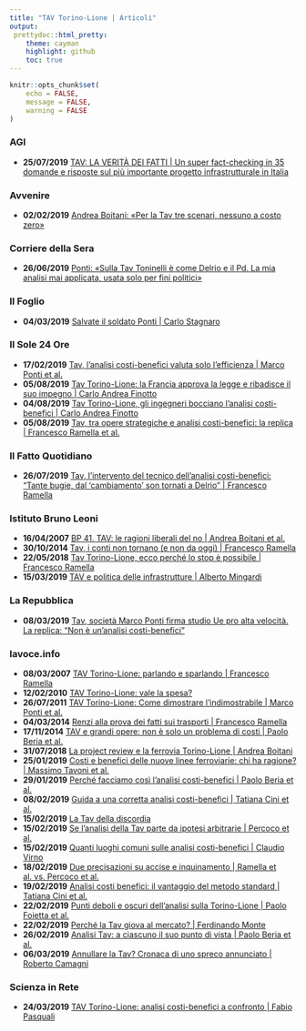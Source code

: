 ```yaml
---
title: "TAV Torino-Lione | Articoli"
output:
 prettydoc::html_pretty:
    theme: cayman
    highlight: github
    toc: true
---
```

```r
knitr::opts_chunk$set(
	echo = FALSE,
	message = FALSE,
	warning = FALSE
)
```
### AGI
* **25/07/2019** [TAV: LA VERITÀ DEI FATTI | Un super fact-checking in 35 domande e risposte sul più importante progetto infrastrutturale in Italia](https://www.agi.it/saperetutto/tav_torino_lione_costi_effetti-4451507/longform/2018-10-12/)

### Avvenire
* **02/02/2019** [Andrea Boitani: «Per la Tav tre scenari, nessuno a costo zero»](https://www.avvenire.it/attualita/pagine/andrea-boitani-tav)

### Corriere della Sera 
* **26/06/2019** [Ponti: «Sulla Tav Toninelli è come Delrio e il Pd. La mia analisi mai applicata, usata solo per fini politici»](https://www.corriere.it/politica/19_giugno_26/ponti-sulla-tav-toninelli-come-delrio-pd-mia-analisi-mai-applicata-usata-solo-fini-politici-edbc365e-984c-11e9-ab34-56b2d57d687f.shtml)

### Il Foglio
* **04/03/2019** [Salvate il soldato Ponti | Carlo Stagnaro](https://www.ilfoglio.it/economia/2019/03/04/news/salvate-il-soldato-ponti-241194/)

### Il Sole 24 Ore
* **17/02/2019** [Tav, l’analisi costi-benefici valuta solo l’efficienza | Marco Ponti et al.](https://www.ilsole24ore.com/art/tav-l-analisi-costi-benefici-valuta-solo-l-efficienza-ABQ8uuUB)
* **05/08/2019** [Tav Torino-Lione: la Francia approva la legge e ribadisce il suo impegno | Carlo Andrea Finotto](https://st.ilsole24ore.com/art/notizie/2019-06-18/tav-torino-lione-francia-approva-legge-e-ribadisce-suo-impegno-213811.shtml)
* **04/08/2019** [Tav Torino-Lione, gli ingegneri bocciano l’analisi costi-benefici | Carlo Andrea Finotto](https://www.ilsole24ore.com/art/tav-torino-lione-ingegneri-bocciano-analisi-scelta-sostenibile-e-strategica-ACOZLtc)
* **05/08/2019** [Tav, tra opere strategiche e analisi costi-benefici: la replica | Francesco Ramella et al.](https://www.ilsole24ore.com/art/tav-opere-strategiche-e-analisi-costi-benefici-replica-ACdu8Ld)

### Il Fatto Quotidiano
* **26/07/2019** [Tav, l’intervento del tecnico dell’analisi costi-benefici: “Tante bugie, dal ‘cambiamento’ son tornati a Delrio” | Francesco Ramella](https://www.ilfattoquotidiano.it/in-edicola/articoli/2019/07/26/sul-tav-tante-bugie-dal-cambiamento-son-tornati-a-delrio/5350316/)

### Istituto Bruno Leoni

* **16/04/2007** [BP 41. TAV: le ragioni liberali del no | Andrea Boitani et al.](http://www.brunoleoni.it/bp-41-tav-le-ragioni-liberali-del-no)
* **30/10/2014** [Tav, i conti non tornano (e non da oggi) | Francesco Ramella](http://www.brunoleoni.it/tav-i-conti-non-tornano-e-non-da-oggi)
* **22/05/2018** [Tav Torino-Lione, ecco perché lo stop è possibile | Francesco Ramella](http://www.brunoleoni.it/tav-torino-lione-ecco-perche-lo-stop-e-possibile)
* **15/03/2019** [TAV e politica delle infrastrutture | Alberto Mingardi](http://www.brunoleoni.it/tav-e-politica-delle-infrastrutture)

### La Repubblica
* **08/03/2019** [Tav, società Marco Ponti firma studio Ue pro alta velocità. La replica: "Non è un'analisi costi-benefici"](https://video.repubblica.it/dossier/tav-torino-lione/tav-societa-marco-ponti-firma-studio-ue-pro-alta-velocita-la-replica-non-e-un-analisi-costi-benefici/328958/329556)

### lavoce.info 
* **08/03/2007** [TAV Torino-Lione: parlando e sparlando | Francesco Ramella](https://www.lavoce.info/archives/24138/tav-parlando-e-sparlando/)
* **12/02/2010** [TAV Torino-Lione: vale la spesa?](https://www.lavoce.info/archives/27077/tav-torino-lione-come-dimostrare-lindimostrabile/)
* **26/07/2011** [TAV Torino-Lione: Come dimostrare l'indimostrabile | Marco Ponti et al.](https://www.lavoce.info/archives/27077/tav-torino-lione-come-dimostrare-lindimostrabile/)
* **04/03/2014** [Renzi alla prova dei fatti sui trasporti | Francesco Ramella](https://www.lavoce.info/archives/17632/renzi-trasporti-tav/)
* **17/11/2014** [TAV e grandi opere: non è solo un problema di costi | Paolo Beria et al.](https://www.lavoce.info/archives/31488/tav-grandi-opere-non-problema-costi/)
* **31/07/2018** [La project review e la ferrovia Torino-Lione | Andrea Boitani](https://www.lavoce.info/archives/54463/le-project-review-e-la-torino-lione/)
* **25/01/2019** [Costi e benefici delle nuove linee ferroviarie: chi ha ragione? | Massimo Tavoni et al.](https://www.lavoce.info/archives/57218/costi-e-benefici-delle-nuove-linee-ferroviarie-chi-ha-ragione-3/)
* **29/01/2019** [Perché facciamo così l’analisi costi-benefici | Paolo Beria et al.](https://www.lavoce.info/archives/57592/la-tav-della-discordia/)
* **08/02/2019** [Guida a una corretta analisi costi-benefici | Tatiana Cini et al.](https://www.lavoce.info/archives/57446/guida-a-una-corretta-analisi-costi-benefici/)
* **15/02/2019** [La Tav della discordia](https://www.lavoce.info/archives/57592/la-tav-della-discordia/)
* **15/02/2019** [Se l’analisi della Tav parte da ipotesi arbitrarie | Percoco et al.](https://www.lavoce.info/archives/57587/se-lanalisi-della-tav-parte-da-ipotesi-arbitrarie/)
* **15/02/2019** [Quanti luoghi comuni sulle analisi costi-benefici | Claudio Virno](https://www.lavoce.info/archives/57576/quanti-luoghi-comuni-sulle-analisi-costi-benefici/)
* **18/02/2019** [Due precisazioni su accise e inquinamento | Ramella et al. vs. Percoco et al.](https://www.lavoce.info/archives/57623/due-precisazioni-su-accise-e-inquinamento/)
* **19/02/2019** [Analisi costi benefici: il vantaggio del metodo standard | Tatiana Cini et al.](https://www.lavoce.info/archives/57653/analisi-costi-benefici-e-un-vantaggio-seguire-metodologie-standard/)
* **22/02/2019** [Punti deboli e oscuri dell’analisi sulla Torino-Lione | Paolo Foietta et al.](https://www.lavoce.info/archives/57730/punti-deboli-e-oscuri-dellanalisi-sulla-torino-lione/)
* **22/02/2019** [Perché la Tav giova al mercato? | Ferdinando Monte ](https://www.lavoce.info/archives/57704/al-dibattito-sulla-tav-manca-la-visione-di-spazi-piu-ampi/)
* **26/02/2019** [Analisi Tav: a ciascuno il suo punto di vista | Paolo Beria et al.](https://www.lavoce.info/archives/57772/torino-lione-dove-sbaglia-la-contestazione-allanalisi-costi-benefici/)
* **06/03/2019** [Annullare la Tav? Cronaca di uno spreco annunciato | Roberto Camagni](https://www.lavoce.info/archives/57932/annullare-la-tav-cronaca-di-uno-spreco-annunciato/)

### Scienza in Rete
* **24/03/2019** [TAV Torino-Lione: analisi costi-benefici a confronto | Fabio Pasquali](https://www.scienzainrete.it/articolo/tav-torino-lione-analisi-costi-benefici-confronto/fabio-pasquali/2019-03-24)






